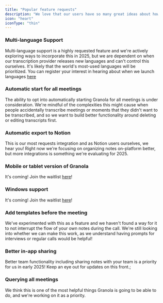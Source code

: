 ```yaml
---
title: "Popular feature requests"
description: "We love that our users have so many great ideas about how to make Granola better. This page contains some information about the most frequently requested features and when you might be able to expect them."
icon: "heart"
iconType: "thin"
---
```


### Multi-language Support

Multi-language support is a highly requested feature and we're actively exploring ways to incorporate this in 2025, but we are dependent on when our transcription provider releases new languages and can't control this ourselves. It's likely that the world's most-used languages will be prioritized. You can register your interest in hearing about when we launch languages [here](https://tally.so/r/mDAZlZ)

### Automatic start for all meetings

The ability to opt into automatically starting Granola for all meetings is under consideration. We're mindful of the complexities this might cause when people accidentally transcribe meetings or moments that they didn't want to be transcribed, and so we want to build better functionality around deleting or editing transcripts first.&#x20;

### Automatic export to Notion

This is our most requests integration and as Notion users ourselves, we hear you! Right now we're focusing on organizing notes on-platform better, but more integrations is something we're evaluating for 2025.&#x20;

### Mobile or tablet version of Granola

It's coming! Join the waitlist [here](https://www.granola.ai/app)!

### Windows support

It's coming! Join the waitlist [here](https://tally.so/r/3EXKgL)!

### Add templates before the meeting

We've experimented with this as a feature and we haven't found a way for it to not interrupt the flow of your own notes during the call. We're still looking into whether we can make this work, as we understand having prompts for interviews or regular calls would be helpful!

### Better in-app sharing

Better team functionality including sharing notes with your team is a priority for us in early 2025! Keep an eye out for updates on this front.;

### Querying all meetings

We think this is one of the most helpful things Granola is going to be able to do, and we're working on it as a priority.  

